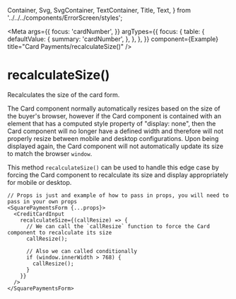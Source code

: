   Container,
  Svg,
  SvgContainer,
  TextContainer,
  Title,
  Text,
} from '../../../components/ErrorScreen/styles';

<Meta
  args={{
    focus: 'cardNumber',
  }}
  argTypes={{
    focus: {
      table: {
        defaultValue: {
          summary: 'cardNumber',
        },
      },
    },
  }}
  component={Example}
  title="Card Payments/recalculateSize()"
/>

# recalculateSize()

Recalculates the size of the card form.

The Card component normally automatically resizes based on the size of the buyer's browser,
however if the Card component is contained with an element that has a computed style property
of "display: none", then the Card component will no longer have a defined width and therefore
will not properly resize between mobile and desktop configurations. Upon being displayed again,
the Card component will not automatically update its size to match the browser `window`.

This method `recalculateSize()` can be used to handle this edge case by forcing the Card
component to recalculate its size and display appropriately for mobile or desktop.

<Canvas>
  <Story name="BasicExample" story={Example} />
</Canvas>

```tsx
// Props is just and example of how to pass in props, you will need to pass in your own props
<SquarePaymentsForm {...props}>
  <CreditCardInput
    recalculateSize={(callResize) => {
      // We can call the `callResize` function to force the Card component to recalculate its size
      callResize();

      // Also we can called conditionally
      if (window.innerWidth > 768) {
        callResize();
      }
    }}
  />
</SquarePaymentsForm>
```
